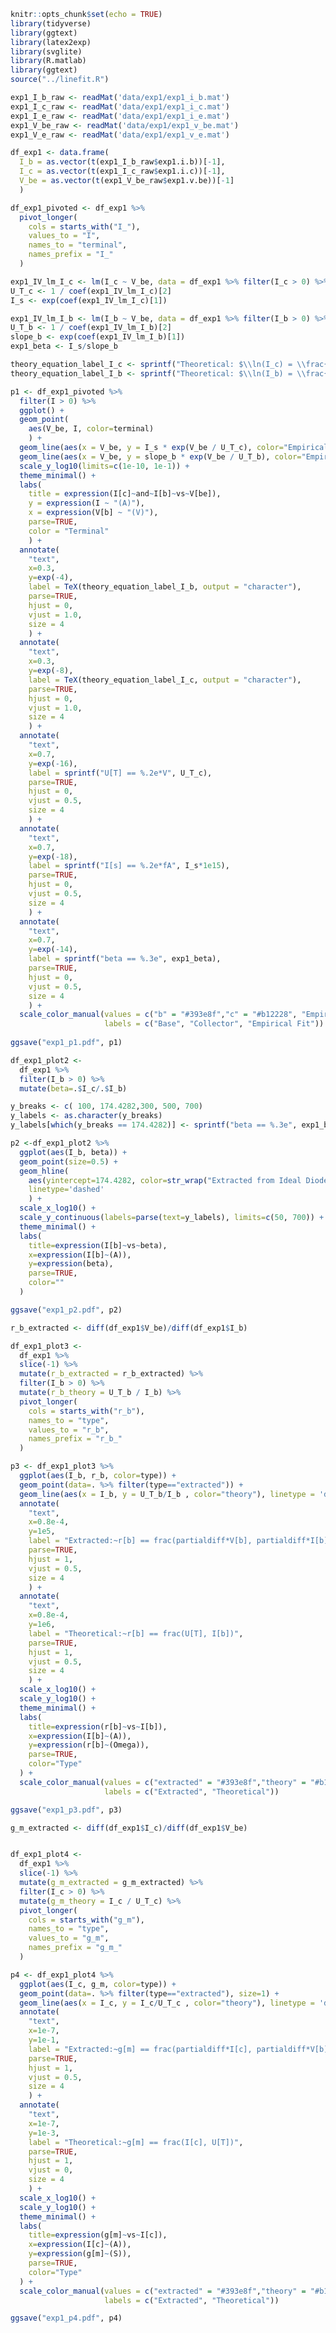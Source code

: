 ```r
knitr::opts_chunk$set(echo = TRUE)
library(tidyverse)
library(ggtext)
library(latex2exp)
library(svglite)
library(R.matlab)
library(ggtext)
source("../linefit.R")
```

```r
exp1_I_b_raw <- readMat('data/exp1/exp1_i_b.mat')
exp1_I_c_raw <- readMat('data/exp1/exp1_i_c.mat')
exp1_I_e_raw <- readMat('data/exp1/exp1_i_e.mat')
exp1_V_be_raw <- readMat('data/exp1/exp1_v_be.mat')
exp1_V_e_raw <- readMat('data/exp1/exp1_v_e.mat')
```

```r
df_exp1 <- data.frame(
  I_b = as.vector(t(exp1_I_b_raw$exp1.i.b))[-1],
  I_c = as.vector(t(exp1_I_c_raw$exp1.i.c))[-1], 
  V_be = as.vector(t(exp1_V_be_raw$exp1.v.be))[-1]
  )
```

```r
df_exp1_pivoted <- df_exp1 %>%
  pivot_longer(
    cols = starts_with("I_"),
    values_to = "I",
    names_to = "terminal",
    names_prefix = "I_"
  )

exp1_IV_lm_I_c <- lm(I_c ~ V_be, data = df_exp1 %>% filter(I_c > 0) %>% mutate(I_c=log(I_c)))
U_T_c <- 1 / coef(exp1_IV_lm_I_c)[2]
I_s <- exp(coef(exp1_IV_lm_I_c)[1])

exp1_IV_lm_I_b <- lm(I_b ~ V_be, data = df_exp1 %>% filter(I_b > 0) %>% mutate(I_b=log(I_b)))
U_T_b <- 1 / coef(exp1_IV_lm_I_b)[2]
slope_b <- exp(coef(exp1_IV_lm_I_b)[1])
exp1_beta <- I_s/slope_b

theory_equation_label_I_c <- sprintf("Theoretical: $\\ln(I_c) = \\frac{V_{`be`}}{U_T} + \\ln(I_s)$")
theory_equation_label_I_b <- sprintf("Theoretical: $\\ln(I_b) = \\frac{V_{`be`}}{U_T} + \\ln(\\frac{I_s}{\\beta})$")

p1 <- df_exp1_pivoted %>% 
  filter(I > 0) %>% 
  ggplot() +
  geom_point(
    aes(V_be, I, color=terminal)
    ) +
  geom_line(aes(x = V_be, y = I_s * exp(V_be / U_T_c), color="Empirical Fit"), linetype = 'dashed') +
  geom_line(aes(x = V_be, y = slope_b * exp(V_be / U_T_b), color="Empirical Fit"), linetype = 'dashed') +
  scale_y_log10(limits=c(1e-10, 1e-1)) +
  theme_minimal() +
  labs(
    title = expression(I[c]~and~I[b]~vs~V[be]), 
    y = expression(I ~ "(A)"), 
    x = expression(V[b] ~ "(V)"), 
    parse=TRUE,
    color = "Terminal"
    ) +
  annotate(
    "text",
    x=0.3,
    y=exp(-4),
    label = TeX(theory_equation_label_I_b, output = "character"),
    parse=TRUE,
    hjust = 0,
    vjust = 1.0, 
    size = 4
    ) +
  annotate(
    "text",
    x=0.3,
    y=exp(-8),
    label = TeX(theory_equation_label_I_c, output = "character"),
    parse=TRUE,
    hjust = 0,
    vjust = 1.0, 
    size = 4
    ) +
  annotate(
    "text",
    x=0.7,
    y=exp(-16),
    label = sprintf("U[T] == %.2e*V", U_T_c),
    parse=TRUE,
    hjust = 0,
    vjust = 0.5, 
    size = 4
    ) +
  annotate(
    "text",
    x=0.7,
    y=exp(-18),
    label = sprintf("I[s] == %.2e*fA", I_s*1e15),
    parse=TRUE,
    hjust = 0,
    vjust = 0.5, 
    size = 4
    ) +
  annotate(
    "text",
    x=0.7,
    y=exp(-14),
    label = sprintf("beta == %.3e", exp1_beta),
    parse=TRUE,
    hjust = 0,
    vjust = 0.5, 
    size = 4
    ) +
  scale_color_manual(values = c("b" = "#393e8f","c" = "#b12228", "Empirical Fit" = "#999999"),
                     labels = c("Base", "Collector", "Empirical Fit"))
  
ggsave("exp1_p1.pdf", p1)
```

```r
df_exp1_plot2 <- 
  df_exp1 %>% 
  filter(I_b > 0) %>% 
  mutate(beta=.$I_c/.$I_b)

y_breaks <- c( 100, 174.4282,300, 500, 700)
y_labels <- as.character(y_breaks)
y_labels[which(y_breaks == 174.4282)] <- sprintf("beta == %.3e", exp1_beta)

p2 <-df_exp1_plot2 %>% 
  ggplot(aes(I_b, beta)) +
  geom_point(size=0.5) +
  geom_hline(
    aes(yintercept=174.4282, color=str_wrap("Extracted from Ideal Diode equation", 15)),
    linetype='dashed'
    ) +
  scale_x_log10() +
  scale_y_continuous(labels=parse(text=y_labels), limits=c(50, 700)) +
  theme_minimal() +
  labs(
    title=expression(I[b]~vs~beta),
    x=expression(I[b]~(A)),
    y=expression(beta),
    parse=TRUE,
    color=""
  )

ggsave("exp1_p2.pdf", p2)
```

```r

r_b_extracted <- diff(df_exp1$V_be)/diff(df_exp1$I_b)

df_exp1_plot3 <- 
  df_exp1 %>% 
  slice(-1) %>% 
  mutate(r_b_extracted = r_b_extracted) %>% 
  filter(I_b > 0) %>% 
  mutate(r_b_theory = U_T_b / I_b) %>% 
  pivot_longer(
    cols = starts_with("r_b"),
    names_to = "type",
    values_to = "r_b",
    names_prefix = "r_b_"
  )

p3 <- df_exp1_plot3 %>% 
  ggplot(aes(I_b, r_b, color=type)) + 
  geom_point(data=. %>% filter(type=="extracted")) +
  geom_line(aes(x = I_b, y = U_T_b/I_b , color="theory"), linetype = 'dashed') +
  annotate(
    "text",
    x=0.8e-4,
    y=1e5,
    label = "Extracted:~r[b] == frac(partialdiff*V[b], partialdiff*I[b])",
    parse=TRUE,
    hjust = 1,
    vjust = 0.5, 
    size = 4
    ) +
  annotate(
    "text",
    x=0.8e-4,
    y=1e6,
    label = "Theoretical:~r[b] == frac(U[T], I[b])",
    parse=TRUE,
    hjust = 1,
    vjust = 0.5, 
    size = 4
    ) +
  scale_x_log10() +
  scale_y_log10() +
  theme_minimal() +
  labs(
    title=expression(r[b]~vs~I[b]),
    x=expression(I[b]~(A)),
    y=expression(r[b]~(Omega)),
    parse=TRUE,
    color="Type"
  ) +
  scale_color_manual(values = c("extracted" = "#393e8f","theory" = "#b12228"),
                     labels = c("Extracted", "Theoretical"))

ggsave("exp1_p3.pdf", p3)
```

```r
g_m_extracted <- diff(df_exp1$I_c)/diff(df_exp1$V_be)


df_exp1_plot4 <- 
  df_exp1 %>% 
  slice(-1) %>% 
  mutate(g_m_extracted = g_m_extracted) %>% 
  filter(I_c > 0) %>% 
  mutate(g_m_theory = I_c / U_T_c) %>% 
  pivot_longer(
    cols = starts_with("g_m"),
    names_to = "type",
    values_to = "g_m",
    names_prefix = "g_m_"
  )

p4 <- df_exp1_plot4 %>% 
  ggplot(aes(I_c, g_m, color=type)) + 
  geom_point(data=. %>% filter(type=="extracted"), size=1) +
  geom_line(aes(x = I_c, y = I_c/U_T_c , color="theory"), linetype = 'dashed') +
  annotate(
    "text",
    x=1e-7,
    y=1e-1,
    label = "Extracted:~g[m] == frac(partialdiff*I[c], partialdiff*V[b])",
    parse=TRUE,
    hjust = 1,
    vjust = 0.5, 
    size = 4
    ) +
  annotate(
    "text",
    x=1e-7,
    y=1e-3,
    label = "Theoretical:~g[m] == frac(I[c], U[T])",
    parse=TRUE,
    hjust = 1,
    vjust = 0, 
    size = 4
    ) +
  scale_x_log10() +
  scale_y_log10() +
  theme_minimal() +
  labs(
    title=expression(g[m]~vs~I[c]),
    x=expression(I[c]~(A)),
    y=expression(g[m]~(S)),
    parse=TRUE,
    color="Type"
  ) +
  scale_color_manual(values = c("extracted" = "#393e8f","theory" = "#b12228"),
                     labels = c("Extracted", "Theoretical"))

ggsave("exp1_p4.pdf", p4)
```

